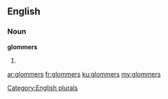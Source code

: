 ==English==

===Noun===
'''glommers'''

# {{plural of|glommer}}

[[Category:English plurals]]

[[ar:glommers]]
[[fr:glommers]]
[[ku:glommers]]
[[my:glommers]]